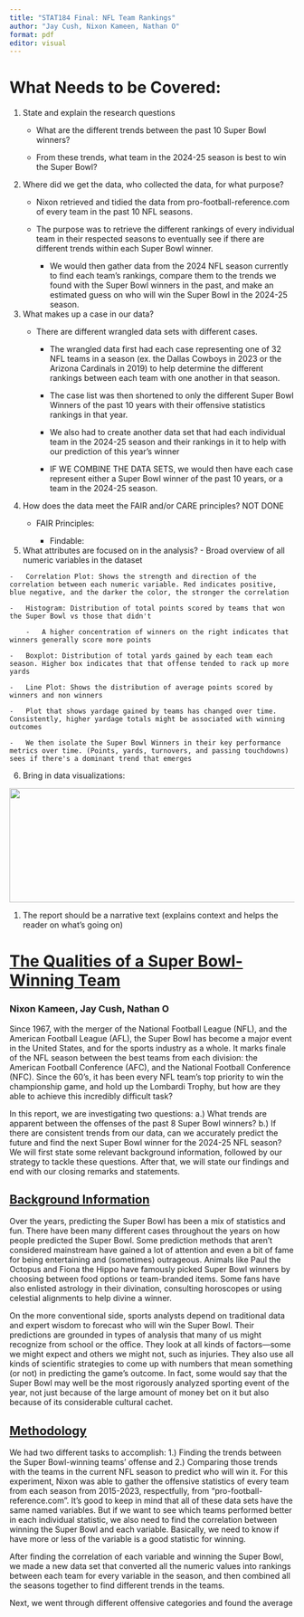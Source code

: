 ---
title: "STAT184 Final: NFL Team Rankings"
author: "Jay Cush, Nixon Kameen, Nathan O"
format: pdf
editor: visual
---

# What Needs to be Covered:

1.  State and explain the research questions
    -   What are the different trends between the past 10 Super Bowl winners?

    -   From these trends, what team in the 2024-25 season is best to win the Super Bowl?
2.  Where did we get the data, who collected the data, for what purpose?
    -   Nixon retrieved and tidied the data from pro-football-reference.com of every team in the past 10 NFL seasons.

    -   The purpose was to retrieve the different rankings of every individual team in their respected seasons to eventually see if there are different trends within each Super Bowl winner.

        -   We would then gather data from the 2024 NFL season currently to find each team's rankings, compare them to the trends we found with the Super Bowl winners in the past, and make an estimated guess on who will win the Super Bowl in the 2024-25 season.
3.  What makes up a case in our data?
    -   There are different wrangled data sets with different cases.

        -   The wrangled data first had each case representing one of 32 NFL teams in a season (ex. the Dallas Cowboys in 2023 or the Arizona Cardinals in 2019) to help determine the different rankings between each team with one another in that season.

        -   The case list was then shortened to only the different Super Bowl Winners of the past 10 years with their offensive statistics rankings in that year.

        -   We also had to create another data set that had each individual team in the 2024-25 season and their rankings in it to help with our prediction of this year's winner

        -   IF WE COMBINE THE DATA SETS, we would then have each case represent either a Super Bowl winner of the past 10 years, or a team in the 2024-25 season.
4.  How does the data meet the FAIR and/or CARE principles? NOT DONE
    -   FAIR Principles:

        -   Findable:
5.   What attributes are focused on in the analysis?
    -   Broad overview of all numeric variables in the dataset

    -   Correlation Plot: Shows the strength and direction of the correlation between each numeric variable. Red indicates positive, blue negative, and the darker the color, the stronger the correlation

    -   Histogram: Distribution of total points scored by teams that won the Super Bowl vs those that didn't

        -   A higher concentration of winners on the right indicates that winners generally score more points

    -   Boxplot: Distribution of total yards gained by each team each season. Higher box indicates that that offense tended to rack up more yards

    -   Line Plot: Shows the distribution of average points scored by winners and non winners

    -   Plot that shows yardage gained by teams has changed over time. Consistently, higher yardage totals might be associated with winning outcomes

    -   We then isolate the Super Bowl Winners in their key performance metrics over time. (Points, yards, turnovers, and passing touchdowns) sees if there's a dominant trend that emerges
6.  Bring in data visualizations:

![](images/clipboard-3347954983.png){width="772" height="202"}

1.  The report should be a narrative text (explains context and helps the reader on what's going on)

# [The Qualities of a Super Bowl-Winning Team]{.underline}

### Nixon Kameen, Jay Cush, Nathan O

Since 1967, with the merger of the National Football League (NFL), and the American Football League (AFL), the Super Bowl has become a major event in the United States, and for the sports industry as a whole. It marks finale of the NFL season between the best teams from each division: the American Football Conference (AFC), and the National Football Conference (NFC). Since the 60's, it has been every NFL team's top priority to win the championship game, and hold up the Lombardi Trophy, but how are they able to achieve this incredibly difficult task?

In this report, we are investigating two questions: a.) What trends are apparent between the offenses of the past 8 Super Bowl winners? b.) If there are consistent trends from our data, can we accurately predict the future and find the next Super Bowl winner for the 2024-25 NFL season? We will first state some relevant background information, followed by our strategy to tackle these questions. After that, we will state our findings and end with our closing remarks and statements.

## [Background Information]{.underline}

Over the years, predicting the Super Bowl has been a mix of statistics and fun. There have been many different cases throughout the years on how people predicted the Super Bowl. Some prediction methods that aren't considered mainstream have gained a lot of attention and even a bit of fame for being entertaining and (sometimes) outrageous. Animals like Paul the Octopus and Fiona the Hippo have famously picked Super Bowl winners by choosing between food options or team-branded items. Some fans have also enlisted astrology in their divination, consulting horoscopes or using celestial alignments to help divine a winner.

On the more conventional side, sports analysts depend on traditional data and expert wisdom to forecast who will win the Super Bowl. Their predictions are grounded in types of analysis that many of us might recognize from school or the office. They look at all kinds of factors—some we might expect and others we might not, such as injuries. They also use all kinds of scientific strategies to come up with numbers that mean something (or not) in predicting the game's outcome. In fact, some would say that the Super Bowl may well be the most rigorously analyzed sporting event of the year, not just because of the large amount of money bet on it but also because of its considerable cultural cachet.

## [Methodology]{.underline}

We had two different tasks to accomplish: 1.) Finding the trends between the Super Bowl-winning teams' offense and 2.) Comparing those trends with the teams in the current NFL season to predict who will win it. For this experiment, Nixon was able to gather the offensive statistics of every team from each season from 2015-2023, respectfully, from "pro-football-reference.com". It's good to keep in mind that all of these data sets have the same named variables. But if we want to see which teams performed better in each individual statistic, we also need to find the correlation between winning the Super Bowl and each variable. Basically, we need to know if have more or less of the variable is a good statistic for winning.

After finding the correlation of each variable and winning the Super Bowl, we made a new data set that converted all the numeric values into rankings between each team for every variable in the season, and then combined all the seasons together to find different trends in the teams.

Next, we went through different offensive categories and found the average
